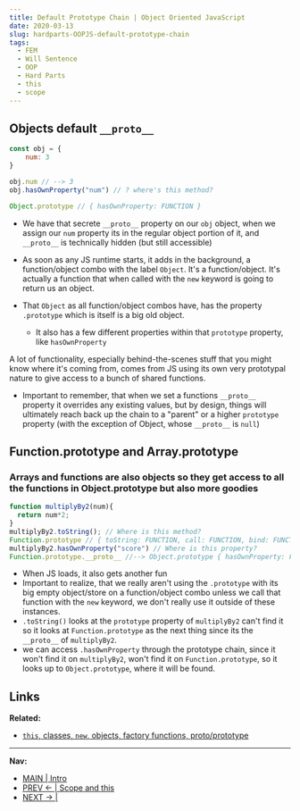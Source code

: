 ```yaml
---
title: Default Prototype Chain | Object Oriented JavaScript
date: 2020-03-13
slug: hardparts-OOPJS-default-prototype-chain
tags: 
  - FEM
  - Will Sentence
  - OOP
  - Hard Parts
  - this
  - scope
---
```


## Objects default `__proto__`
```js
const obj = {
    num: 3
}

obj.num // --> 3
obj.hasOwnProperty("num") // ? where's this method?

Object.prototype // { hasOwnProperty: FUNCTION }
```
- We have that secrete `__proto__` property on our `obj` object, when we assign our `num` property its in the regular object portion of it, and `__proto__` is technically hidden (but still accessible)


- As soon as any JS runtime starts, it adds in the background, a function/object combo with the label `Object`. It's a function/object. It's actually a function that when called with the `new` keyword is going to return us an object.
- That `Object` as all function/object combos have, has the property `.prototype` which is itself is a big old object.
  - It also has a few different properties within that `prototype` property, like `hasOwnProperty`

A lot of functionality, especially behind-the-scenes stuff that you might know where it's coming from, comes from JS using its own very prototypal nature to give access to a bunch of shared functions.

- Important to remember, that when we set a functions `__proto__ `property it overrides any existing values, but by design, things will ultimately reach back up the chain to a "parent" or a higher `prototype` property (with the exception of Object, whose `__proto__` is `null`)

## Function.prototype and Array.prototype

### Arrays and functions are also objects so they get access to all the functions in Object.prototype but also more goodies
```js
function multiplyBy2(num){
  return num*2;
}
multiplyBy2.toString(); // Where is this method?
Function.prototype // { toString: FUNCTION, call: FUNCTION, bind: FUNCTION }
multiplyBy2.hasOwnProperty("score") // Where is this property?
Function.prototype.__proto__ //--> Object.prototype { hasOwnProperty: FUNCTION }

```
- When JS loads, it also gets another fun
- Important to realize, that we really aren't using the `.prototype` with its big empty object/store on a function/object combo unless we call that function with the `new` keyword, we don't really use it outside of these instances.
- `.toString()` looks at the `prototype` property of `multiplyBy2` can't find it so it looks at `Function.prototype` as the next thing since its the  `__proto__` of `multiplyBy2`.
- we can access `.hasOwnProperty` through the prototype chain, since it won't find it on `multiplyBy2`, won't find it on `Function.prototype`, so it looks up to `Object.prototype`, where it will be found.



## Links 
**Related:**
- [`this`, classes, `new`, objects, factory functions, proto/prototype](/hardparts-js-v2-classes-and-prototypes)
-----------
**Nav:**  
- [MAIN | Intro](/hardparts-OOJS-main)
- [PREV ← | Scope and this ](/hardparts-OOPJS-scope-and-this)
- [NEXT → |  ]()